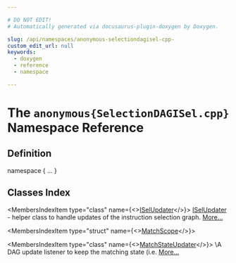 ```yaml
---

# DO NOT EDIT!
# Automatically generated via docusaurus-plugin-doxygen by Doxygen.

slug: /api/namespaces/anonymous-selectiondagisel-cpp-
custom_edit_url: null
keywords:
  - doxygen
  - reference
  - namespace

---
```





# The `anonymous{SelectionDAGISel.cpp}` Namespace Reference

<DoxygenPage pluginConfig={pluginConfig}>



## Definition

<CodeBlock>namespace &#123; ... &#125;</CodeBlock>

## Classes Index

<MembersIndex>

<MembersIndexItem
  type="class"
  name={<><a href="/docs/api/classes/anonymous-namespace-selectiondagisel-cpp-/iselupdater">ISelUpdater</a></>}>
<a href="/docs/api/classes/anonymous-namespace-selectiondagisel-cpp-/iselupdater">ISelUpdater</a> - helper class to handle updates of the instruction selection graph. <a href="/docs/api/classes/anonymous-namespace-selectiondagisel-cpp-/iselupdater/#details">More...</a>
</MembersIndexItem>

<MembersIndexItem
  type="struct"
  name={<><a href="/docs/api/structs/anonymous-namespace-selectiondagisel-cpp-/matchscope">MatchScope</a></>}>
</MembersIndexItem>

<MembersIndexItem
  type="class"
  name={<><a href="/docs/api/classes/anonymous-namespace-selectiondagisel-cpp-/matchstateupdater">MatchStateUpdater</a></>}>
\\A DAG update listener to keep the matching state (i.e. <a href="/docs/api/classes/anonymous-namespace-selectiondagisel-cpp-/matchstateupdater/#details">More...</a>
</MembersIndexItem>

</MembersIndex>


</DoxygenPage>
